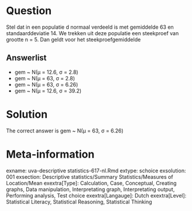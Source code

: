 Question
========

Stel dat in een populatie d normaal verdeeld is met gemiddelde 63 en standaarddeviatie 14. We trekken uit deze populatie een steekproef van grootte n = 5. Dan geldt voor het steekproefgemiddelde 

Answerlist
----------
* gem ~ N(&mu; = 12.6, &sigma; = 2.8)
* gem ~ N(&mu; = 63, &sigma; = 2.8)
* gem ~ N(&mu; = 63, &sigma; = 6.26)
* gem ~ N(&mu; = 12.6, &sigma; = 39.2)

Solution
========

The correct answer is  gem ~ N(&mu; = 63, &sigma; = 6.26) 

Meta-information
================
exname: uva-descriptive statistics-617-nl.Rmd 
extype: schoice 
exsolution: 001 
exsection: Descriptive statistics/Summary Statistics/Measures of Location/Mean
exextra[Type]: Calculation, Case, Conceptual, Creating graphs, Data manipulation, Interpretating graph, Interpretating output, Performing analysis, Test choice 
exextra[Langauge]: Dutch 
exextra[Level]: Statistical Literacy, Statistical Reasoning, Statistical Thinking 
